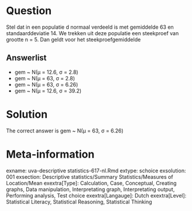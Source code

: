 Question
========

Stel dat in een populatie d normaal verdeeld is met gemiddelde 63 en standaarddeviatie 14. We trekken uit deze populatie een steekproef van grootte n = 5. Dan geldt voor het steekproefgemiddelde 

Answerlist
----------
* gem ~ N(&mu; = 12.6, &sigma; = 2.8)
* gem ~ N(&mu; = 63, &sigma; = 2.8)
* gem ~ N(&mu; = 63, &sigma; = 6.26)
* gem ~ N(&mu; = 12.6, &sigma; = 39.2)

Solution
========

The correct answer is  gem ~ N(&mu; = 63, &sigma; = 6.26) 

Meta-information
================
exname: uva-descriptive statistics-617-nl.Rmd 
extype: schoice 
exsolution: 001 
exsection: Descriptive statistics/Summary Statistics/Measures of Location/Mean
exextra[Type]: Calculation, Case, Conceptual, Creating graphs, Data manipulation, Interpretating graph, Interpretating output, Performing analysis, Test choice 
exextra[Langauge]: Dutch 
exextra[Level]: Statistical Literacy, Statistical Reasoning, Statistical Thinking 
